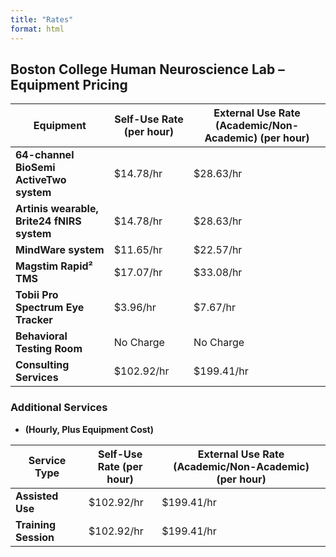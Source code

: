 ```yaml
---
title: "Rates"
format: html
---
```


## **Boston College Human Neuroscience Lab – Equipment Pricing**

| Equipment | Self-Use Rate (per hour) | External Use Rate (Academic/Non-Academic) (per hour) |
|-----------------------|------------------|-------------------------------|
| **64-channel BioSemi ActiveTwo system** | \$14.78/hr | \$28.63/hr |
| **Artinis wearable, Brite24 fNIRS system** | \$14.78/hr | \$28.63/hr |
| **MindWare system** | \$11.65/hr | \$22.57/hr |
| **Magstim Rapid² TMS** | \$17.07/hr | \$33.08/hr |
| **Tobii Pro Spectrum Eye Tracker** | \$3.96/hr | \$7.67/hr |
| **Behavioral Testing Room** | No Charge | No Charge |
| **Consulting Services** | \$102.92/hr | \$199.41/hr |

### **Additional Services**

-   **(Hourly, Plus Equipment Cost)**

| Service Type | Self-Use Rate (per hour) | External Use Rate (Academic/Non-Academic) (per hour) |
|-----------------|-----------------|---------------------------------------|
| **Assisted Use** | \$102.92/hr | \$199.41/hr |
| **Training Session** | \$102.92/hr | \$199.41/hr |
